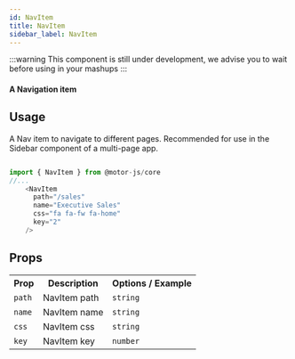 ```yaml
---
id: NavItem
title: NavItem
sidebar_label: NavItem
---
```


:::warning
This component is still under development, we advise you to wait before using in your mashups
:::

#### A Navigation item 

## Usage

A Nav item to navigate to different pages. Recommended for use in the Sidebar component of a multi-page app.

```javascript

import { NavItem } from @motor-js/core
//...
    <NavItem
      path="/sales"
      name="Executive Sales"
      css="fa fa-fw fa-home"
      key="2"
    />

```

## Props

<table>
  <tr>
    <th>Prop</th>
    <th>Description</th>
    <th>Options / Example</th>
  </tr>
  <tr>
    <td>
      <code>path</code>
    </td>
    <td>NavItem path</td>
    <td>
      <code>string</code>
    </td>
  </tr>
  <tr>
    <td>
      <code>name</code>
    </td>
    <td>NavItem name</td>
    <td>
      <code>string</code>
    </td>
  </tr>
  <tr>
    <td>
      <code>css</code>
    </td>
    <td>NavItem css</td>
    <td>
      <code>string</code>
    </td>
  </tr>
  <tr>
    <td>
      <code>key</code>
    </td>
    <td>NavItem key</td>
    <td>
      <code>number</code>
    </td>
  </tr>
</table>
